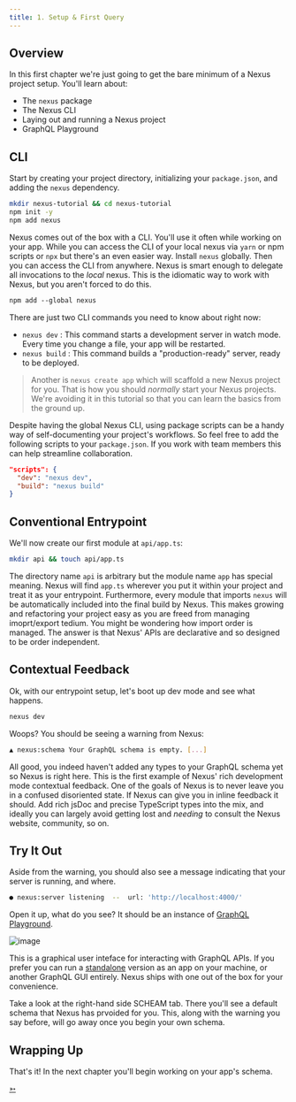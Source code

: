 ```yaml
---
title: 1. Setup & First Query
---
```


## Overview

In this first chapter we're just going to get the bare minimum of a Nexus project setup. You'll learn about:

- The `nexus` package
- The Nexus CLI
- Laying out and running a Nexus project
- GraphQL Playground

## CLI

Start by creating your project directory, initializing your `package.json`, and adding the `nexus` dependency.

```bash
mkdir nexus-tutorial && cd nexus-tutorial
npm init -y
npm add nexus
```

Nexus comes out of the box with a CLI. You'll use it often while working on your app. While you can access the CLI of your local nexus via `yarn` or npm scripts or `npx` but there's an even easier way. Install `nexus` globally. Then you can access the CLI from anywhere. Nexus is smart enough to delegate all invocations to the _local_ nexus. This is the idiomatic way to work with Nexus, but you aren't forced to do this.

```markdown
npm add --global nexus
```

There are just two CLI commands you need to know about right now:

- `nexus dev` : This command starts a development server in watch mode. Every time you change a file, your app will be restarted.
- `nexus build` : This command builds a "production-ready" server, ready to be deployed.

> Another is `nexus create app` which will scaffold a new Nexus project for you. That is how you should _normally_ start your Nexus projects. We're avoiding it in this tutorial so that you can learn the basics from the ground up.

Despite having the global Nexus CLI, using package scripts can be a handy way of self-documenting your project's workflows. So feel free to add the following scripts to your `package.json`. If you work with team members this can help streamline collaboration.

```json
"scripts": {
  "dev": "nexus dev",
  "build": "nexus build"
}
```

## Conventional Entrypoint

We'll now create our first module at `api/app.ts`:

```bash
mkdir api && touch api/app.ts
```

The directory name `api` is arbitrary but the module name `app` has special meaning. Nexus will find `app.ts` wherever you put it within your project and treat it as your entrypoint. Furthermore, every module that imports `nexus` will be automatically included into the final build by Nexus. This makes growing and refactoring your project easy as you are freed from managing imoprt/export tedium. You might be wondering how import order is managed. The answer is that Nexus' APIs are declarative and so designed to be order independent.

## Contextual Feedback

Ok, with our entrypoint setup, let's boot up dev mode and see what happens.

```bash
nexus dev
```

Woops? You should be seeing a warning from Nexus:

```bash
▲ nexus:schema Your GraphQL schema is empty. [...]
```

All good, you indeed haven't added any types to your GraphQL schema yet so Nexus is right here. This is the first example of Nexus' rich development mode contextual feedback. One of the goals of Nexus is to never leave you in a confused disoriented state. If Nexus can give you in inline feedback it should. Add rich jsDoc and precise TypeScript types into the mix, and ideally you can largely avoid getting lost and _needing_ to consult the Nexus website, community, so on.

## Try It Out

Aside from the warning, you should also see a message indicating that your server is running, and where.

```bash
● nexus:server listening  --  url: 'http://localhost:4000/'
```

Open it up, what do you see? It should be an instance of [GraphQL Playground](https://github.com/prisma-labs/graphql-playground).

![image](https://user-images.githubusercontent.com/284476/83534302-ae1b7d00-a4be-11ea-9a13-2665bf152e2a.png)

This is a graphical user inteface for interacting with GraphQL APIs. If you prefer you can run a [standalone](https://www.electronjs.org/apps/graphql-playground) version as an app on your machine, or another GraphQL GUI entirely. Nexus ships with one out of the box for your convenience.

Take a look at the right-hand side SCHEAM tab. There you'll see a default schema that Nexus has prvoided for you. This, along with the warning you say before, will go away once you begin your own schema.

## Wrapping Up

That's it! In the next chapter you'll begin working on your app's schema.

<div class="NextIs NextChapter"></div>

[➳](/tutorial/chapter-2-writing-your-first-schema)
